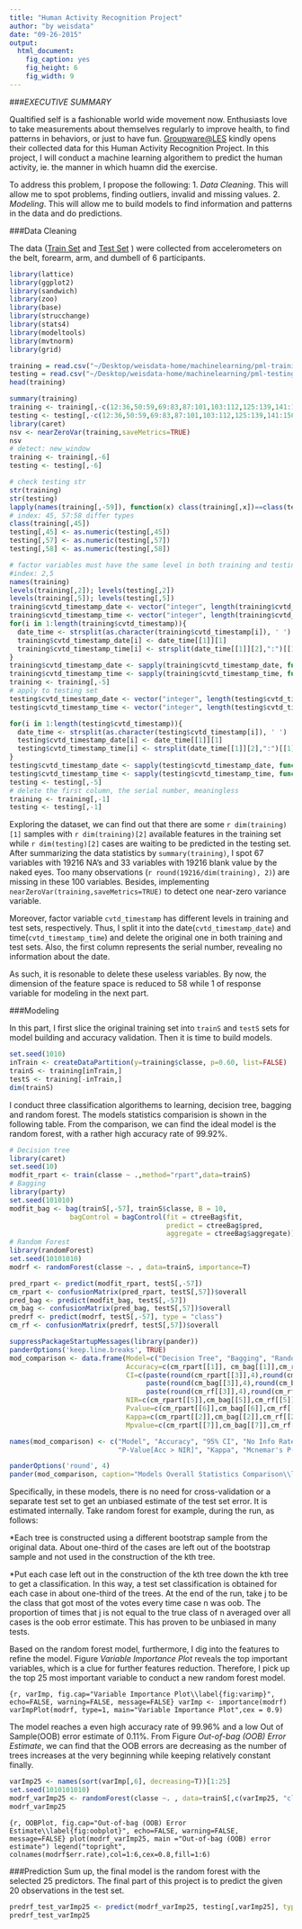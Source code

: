 ```yaml
---
title: "Human Activity Recognition Project"
author: "by weisdata"
date: "09-26-2015"
output:
  html_document:
    fig_caption: yes
    fig_height: 6
    fig_width: 9
---
```


###*EXECUTIVE SUMMARY*

Qualtified self is a fashionable world wide movement now. Enthusiasts love to take measurements about themselves regularly to improve health, to find patterns in behaviors, or just to have fun. [Groupware@LES](http://groupware.les.inf.puc-rio.br/har) kindly opens their collected data for this Human Activity Recognition Project. In this project, I will conduct a machine learning algorithem to predict the human activity, ie. the manner in which huamn did the exercise.   

To address this problem, I propose the following:
1. *Data Cleaning*. This will allow me to spot problems, finding outliers, invalid and missing values. 
2. *Modeling*. This will allow me to build models to find information and patterns in the data and do predictions.


###Data Cleaning                 

The data ([Train Set](https://d396qusza40orc.cloudfront.net/predmachlearn/pml-training.csv) and [Test Set](https://d396qusza40orc.cloudfront.net/predmachlearn/pml-testing.csv) ) were collected from accelerometers on the belt, forearm, arm, and dumbell of 6 participants. 

```r
library(lattice)
library(ggplot2)
library(sandwich)
library(zoo)
library(base)
library(strucchange)
library(stats4)
library(modeltools)
library(mvtnorm)
library(grid)
```


```r
training = read.csv("~/Desktop/weisdata-home/machinelearning/pml-training.csv")
testing = read.csv("~/Desktop/weisdata-home/machinelearning/pml-testing.csv")
head(training)
```

```r
summary(training)
training <- training[,-c(12:36,50:59,69:83,87:101,103:112,125:139,141:150)]
testing <- testing[,-c(12:36,50:59,69:83,87:101,103:112,125:139,141:150)]
library(caret)
nsv <- nearZeroVar(training,saveMetrics=TRUE)
nsv
# detect: new_window
training <- training[,-6]
testing <- testing[,-6]

# check testing str
str(training)
str(testing)
lapply(names(training[,-59]), function(x) class(training[,x])==class(testing[,x])) 
# index: 45, 57:58 differ types
class(training[,45])
testing[,45] <- as.numeric(testing[,45])
testing[,57] <- as.numeric(testing[,57])
testing[,58] <- as.numeric(testing[,58])

# factor variables must have the same level in both training and testing
#index: 2,5
names(training)
levels(training[,2]); levels(testing[,2])
levels(training[,5]); levels(testing[,5])
training$cvtd_timestamp_date <- vector("integer", length(training$cvtd_timestamp))
training$cvtd_timestamp_time <- vector("integer", length(training$cvtd_timestamp))
for(i in 1:length(training$cvtd_timestamp)){
  date_time <- strsplit(as.character(training$cvtd_timestamp[i]), ' ')
  training$cvtd_timestamp_date[i] <- date_time[[1]][1]
  training$cvtd_timestamp_time[i] <- strsplit(date_time[[1]][2],":")[[1]][1]
}
training$cvtd_timestamp_date <- sapply(training$cvtd_timestamp_date, function(x) as.factor(x))
training$cvtd_timestamp_time <- sapply(training$cvtd_timestamp_time, function(x) as.factor(x))
training <- training[,-5]
# apply to testing set
testing$cvtd_timestamp_date <- vector("integer", length(testing$cvtd_timestamp))
testing$cvtd_timestamp_time <- vector("integer", length(testing$cvtd_timestamp))

for(i in 1:length(testing$cvtd_timestamp)){
  date_time <- strsplit(as.character(testing$cvtd_timestamp[i]), ' ')
  testing$cvtd_timestamp_date[i] <- date_time[[1]][1]
  testing$cvtd_timestamp_time[i] <- strsplit(date_time[[1]][2],":")[[1]][1]
}
testing$cvtd_timestamp_date <- sapply(testing$cvtd_timestamp_date, function(x) as.factor(x))
testing$cvtd_timestamp_time <- sapply(testing$cvtd_timestamp_time, function(x) as.factor(x))
testing <- testing[,-5]
# delete the first column, the serial number, meaningless
training <- training[,-1]
testing <- testing[,-1]
```

Exploring the dataset, we can find out that there are some `r dim(training)[1]` samples with `r dim(training)[2]` available features in the training set while `r dim(testing)[2]` cases are waiting to be predicted in the testing set. After summarizing the data statistics by `summary(training)`, I spot 67 variables with 19216 NA's and 33 variables with 19216 blank value by the naked eyes. Too many observations (`r round(19216/dim(training), 2)`) are missing in these 100 variables. Besides, implementing `nearZeroVar(training,saveMetrics=TRUE)` to detect one near-zero variance variable. 

Moreover, factor variable `cvtd_timestamp` has different levels in training and test sets, respectively. Thus, I split it into the date(`cvtd_timestamp_date`) and time(`cvtd_timestamp_time`) and delete the original one in both training and test sets. Also, the first column represents the serial number, revealing no information about the date. 

As such, it is resonable to delete these useless variables. By now, the dimension of the feature space is reduced to 58 while 1 of response variable for modeling in the next part. 



###Modeling

In this part, I first slice the original training set into `trainS` and `testS` sets for model building and accuracy validation. Then it is time to build models.

```r
set.seed(1010)
inTrain <- createDataPartition(y=training$classe, p=0.60, list=FALSE)
trainS <- training[inTrain,]
testS <- training[-inTrain,]
dim(trainS)
```

I conduct three classification algorithems to learning, decision tree, bagging and random forest. The models statistics comparision is shown in  the following table. From the comparison, we can find the ideal model is the random forest, with a rather high accuracy rate of 99.92%.

```r
# Decision tree
library(caret)
set.seed(10)
modfit_rpart <- train(classe ~ .,method="rpart",data=trainS)
# Bagging
library(party)
set.seed(101010)
modfit_bag <- bag(trainS[,-57], trainS$classe, B = 10,
               bagControl = bagControl(fit = ctreeBag$fit,
                                       predict = ctreeBag$pred,
                                       aggregate = ctreeBag$aggregate))
# Random Forest
library(randomForest)
set.seed(10101010)
modrf <- randomForest(classe ~. , data=trainS, importance=T)
```

```r
pred_rpart <- predict(modfit_rpart, testS[,-57])
cm_rpart <- confusionMatrix(pred_rpart, testS[,57])$overall
pred_bag <- predict(modfit_bag, testS[,-57])
cm_bag <- confusionMatrix(pred_bag, testS[,57])$overall
predrf <- predict(modrf, testS[,-57], type = "class")
cm_rf <- confusionMatrix(predrf, testS[,57])$overall

suppressPackageStartupMessages(library(pander))
panderOptions('keep.line.breaks', TRUE)
mod_comparison <- data.frame(Model=c("Decision Tree", "Bagging", "Random Forest"),
                             Accuracy=c(cm_rpart[[1]], cm_bag[[1]],cm_rf[[1]]),
                             CI=c(paste(round(cm_rpart[[3]],4),round(cm_rpart[[4]],4),sep=", "),
                                  paste(round(cm_bag[[3]],4),round(cm_bag[[4]],4),sep=", "),
                                  paste(round(cm_rf[[3]],4),round(cm_rf[[4]],4),sep=", ")),
                             NIR=c(cm_rpart[[5]],cm_bag[[5]],cm_rf[[5]]),
                             Pvalue=c(cm_rpart[[6]],cm_bag[[6]],cm_rf[[6]]),
                             Kappa=c(cm_rpart[[2]],cm_bag[[2]],cm_rf[[2]]),
                             Mpvalue=c(cm_rpart[[7]],cm_bag[[7]],cm_rf[[7]]))

names(mod_comparison) <- c("Model", "Accuracy", "95% CI", "No Info Rate",
                           "P-Value[Acc > NIR]", "Kappa", "Mcnemar's P-Value" )


```

```r
panderOptions('round', 4)
pander(mod_comparison, caption="Models Overall Statistics Comparison\\label{tab:mod_comparison}")
```

Specifically, in these models, there is no need for cross-validation or a separate test set to get an unbiased estimate of the test set error. It is estimated internally. Take random forest for example, during the run, as follows:

*Each tree is constructed using a different bootstrap sample from the original data. About one-third of the cases are left out of the bootstrap sample and not used in the construction of the kth tree.

*Put each case left out in the construction of the kth tree down the kth tree to get a classification. In this way, a test set classification is obtained for each case in about one-third of the trees. At the end of the run, take j to be the class that got most of the votes every time case n was oob. The proportion of times that j is not equal to the true class of n averaged over all cases is the oob error estimate. This has proven to be unbiased in many tests.

Based on the random forest model, furthermore, I dig into the features to refine the model. Figure *Variable Importance Plot* reveals the top important variables, which is a clue for further features reduction. Therefore, I pick up the top 25 most important variable to conduct a new random forest model. 

```{r, varImp, fig.cap="Variable Importance Plot\\label{fig:varimp}", echo=FALSE, warning=FALSE, message=FALSE}
varImp <- importance(modrf)
varImpPlot(modrf, type=1, main="Variable Importance Plot",cex = 0.9)
```

The model reaches a even high accuracy rate of 99.96% and a low Out of Sample(OOB) error estimate of 0.11%. From Figure *Out-of-bag (OOB) Error Estimate*, we can find that the OOB errors are decreasing as the number of trees increases at the very beginning while keeping relatively constant finally. 

```r
varImp25 <- names(sort(varImp[,6], decreasing=T))[1:25]
set.seed(1010101010)
modrf_varImp25 <- randomForest(classe ~. , data=trainS[,c(varImp25, "classe")], importance=T)
modrf_varImp25
```

```{r, OOBPlot, fig.cap="Out-of-bag (OOB) Error Estimate\\label{fig:oobplot}", echo=FALSE, warning=FALSE, message=FALSE}
plot(modrf_varImp25, main ="Out-of-bag (OOB) error estimate")
legend("topright", colnames(modrf$err.rate),col=1:6,cex=0.8,fill=1:6)
```

###Prediction
Sum up, the final model is the random forest with the selected 25 predictors. 
The final part of this project is to predict the given 20 observations in the test set. 
```r
predrf_test_varImp25 <- predict(modrf_varImp25, testing[,varImp25], type = "class")
predrf_test_varImp25
```



